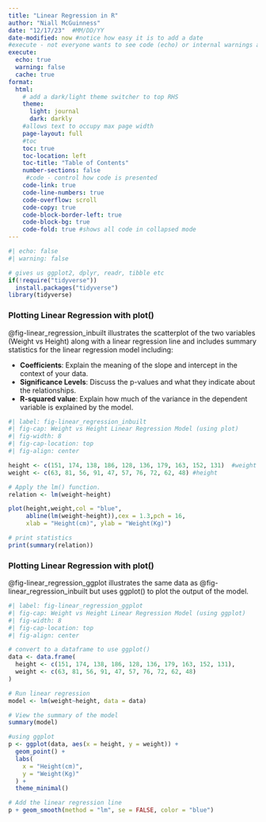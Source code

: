 ```yaml
---
title: "Linear Regression in R"
author: "Niall McGuinness"
date: "12/17/23"  #MM/DD/YY
date-modified: now #notice how easy it is to add a date
#execute - not everyone wants to see code (echo) or internal warnings and we can also cache code output to speed up our render process - we can still override this in the code chunks (see below)
execute:
  echo: true
  warning: false
  cache: true
format: 
  html:
    # add a dark/light theme switcher to top RHS
    theme:            
      light: journal
      dark: darkly
    #allows text to occupy max page width
    page-layout: full 
    #toc
    toc: true
    toc-location: left
    toc-title: "Table of Contents"
    number-sections: false
     #code - control how code is presented
    code-link: true
    code-line-numbers: true
    code-overflow: scroll
    code-copy: true
    code-block-border-left: true
    code-block-bg: true
    code-fold: true #shows all code in collapsed mode
---
```


```r
#| echo: false
#| warning: false

# gives us ggplot2, dplyr, readr, tibble etc
if(!require("tidyverse"))
  install.packages("tidyverse")
library(tidyverse)
```

### Plotting Linear Regression with plot()

@fig-linear_regression_inbuilt illustrates the scatterplot of the two variables (Weight vs Height) along with a linear regression line and includes summary statistics for the linear regression model including:

* **Coefficients**: Explain the meaning of the slope and intercept in the context of your data.
* **Significance Levels**: Discuss the p-values and what they indicate about the relationships.
* **R-squared value**: Explain how much of the variance in the dependent variable is explained by the model.

```r
#| label: fig-linear_regression_inbuilt
#| fig-cap: Weight vs Height Linear Regression Model (using plot)
#| fig-width: 8
#| fig-cap-location: top
#| fig-align: center

height <- c(151, 174, 138, 186, 128, 136, 179, 163, 152, 131)  #weight
weight <- c(63, 81, 56, 91, 47, 57, 76, 72, 62, 48) #height

# Apply the lm() function.
relation <- lm(weight~height)

plot(height,weight,col = "blue",
     abline(lm(weight~height)),cex = 1.3,pch = 16,
     xlab = "Height(cm)", ylab = "Weight(Kg)")

# print statistics
print(summary(relation))

```

### Plotting Linear Regression with plot()

@fig-linear_regression_ggplot illustrates the same data as @fig-linear_regression_inbuilt but uses ggplot() to plot the output of the model.

```r
#| label: fig-linear_regression_ggplot
#| fig-cap: Weight vs Height Linear Regression Model (using ggplot)
#| fig-width: 8
#| fig-cap-location: top
#| fig-align: center

# convert to a dataframe to use ggplot()
data <- data.frame(
  height <- c(151, 174, 138, 186, 128, 136, 179, 163, 152, 131),
  weight <- c(63, 81, 56, 91, 47, 57, 76, 72, 62, 48)
)

# Run linear regression
model <- lm(weight~height, data = data)

# View the summary of the model
summary(model)

#using ggplot
p <- ggplot(data, aes(x = height, y = weight)) +
  geom_point() +
  labs(
    x = "Height(cm)",
    y = "Weight(Kg)"
  ) +
  theme_minimal()

# Add the linear regression line
p + geom_smooth(method = "lm", se = FALSE, color = "blue")

```




